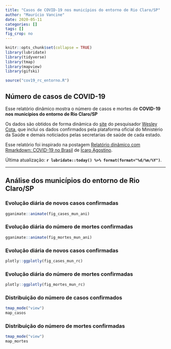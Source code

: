 ```yaml
---
title: "Casos de COVID-19 nos municípios do entorno de Rio Claro/SP"
author: "Maurício Vancine"
date: 2020-05-11
categories: []
tags: []
fig_crop: no
---
```


```r
knitr::opts_chunk$set(collapse = TRUE)
library(lubridate)
library(tidyverse)
library(tmap)
library(mapview)
library(gifski)
```

```r
source("cov19_rc_entorno.R")
```

## Número de casos de COVID-19
Esse relatório dinâmico mostra o número de casos e mortes de **COVID-19 nos municípios do entorno de Rio Claro/SP**

Os dados são obtidos de forma dinâmica do [site](https://labs.wesleycota.com/sarscov2/br/) do pesquisador [Wesley Cota](https://wesleycota.com/), que inclui os dados confirmados pela plataforma oficial do Ministério da Saúde e demais noticiados pelas secretarias de saúde de cada estado.

Esse relatório foi inspirado na postagem [Relatório dinâmico com Rmarkdown: COVID-19 no Brasil](https://icaroagostino.github.io/post/rmd-cov19/) de [Ícaro Agostino ](https://icaroagostino.github.io/blog/).

Última atualização: **`r lubridate::today() %>% format(format="%d/%m/%Y")`**.

---

## Análise dos municípios do entorno de Rio Claro/SP
### Evolução diária de novos casos confirmadas
```r
gganimate::animate(fig_cases_mun_ani)
```

### Evolução diária do número de mortes confirmadas
```r
gganimate::animate(fig_mortes_mun_ani)
```

### Evolução diária de novos casos confirmadas
```r
plotly::ggplotly(fig_cases_mun_rc)
```

### Evolução diária do número de mortes confirmadas
```r
plotly::ggplotly(fig_mortes_mun_rc)
```

### Distribuição do número de casos confirmados
```r
tmap_mode("view")
map_casos
```

### Distribuição do número de mortes confirmadas
```r
tmap_mode("view")
map_mortes
```
